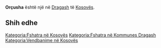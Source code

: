 {{Fshat në 
 | Emri                = Orçusha
 | EmriAlt                = 
 | NAME_SHORT_FORM=      
 | NAME_GENERIC=      
 | NAME_SORT_NAME_RO=      ORCUSHA
 | FULL_NAME_RO = Orçusha
 | FULL_NAME_ND_RO=Orcusha
 | SORT_NAME_RG=ORCUSHA
 | FULL_NAME_RG=Orçusha
 | FULL_NAME_ND_RG=Orcusha
 | SRP_NAME_SHORT_FORM=      
 | SRP_NAME_GENERIC=      
 | SRP_NAME_SORT_NAME_RO=      
 | SRP_FULL_NAME_RO = 
 | SRP_FULL_NAME_ND_RO=
 | SRP_SORT_NAME_RG=
 | SRP_FULL_NAME_RG=
 | SRP_FULL_NAME_ND_RG=
 | Emri (Rasa dhanore) = 
 | Figura              = 
 | Shteti              = Kosovo
 | Komuna              = Dragash
 | Kodi postar         = 
 | Sipërfaqja          = 

 | Popullsia           = 

 | Regj. i popullsisë  = 
 | Dend. e popullsisë  = 
 | Faqja zyrtare       = 
 <!--- Koordinatat ----> 
 | Gjerësia            = 42.042222
 | Gjatësia            = 20.598889
 | Lartësia            = 
}}
'''Orçusha''' është një [[]] në [[Dragash]] të [[Kosovës]].

<!-- == Gjeografia == -->
<!-- == Historia == -->
<!-- == Demografia == -->
== Shih edhe ==
{{Komuna Dragash}}
{{Kosovo-Administrata-Cung}}

[[Kategoria:Fshatra në Kosovës]]
[[Kategoria:Fshatra në Kommunes Dragash]]
[[Kategoria:Vendbanime në Kosovës]]